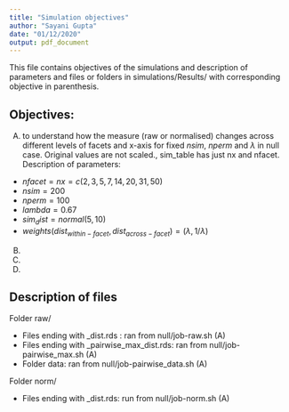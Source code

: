```yaml
---
title: "Simulation objectives"
author: "Sayani Gupta"
date: "01/12/2020"
output: pdf_document
---
```


This file contains objectives of the simulations and description of parameters and files or folders in simulations/Results/ with corresponding objective in parenthesis.

## Objectives:

(A) to understand how the measure (raw or normalised) changes across different levels of facets and x-axis for fixed $nsim$, $nperm$ and $\lambda$ in null case. Original values are not scaled., sim_table has just nx and nfacet. Description of parameters: 
 - $nfacet = nx = c(2, 3, 5, 7, 14, 20, 31, 50)$
 - $nsim = 200$
 - $nperm = 100$
 - $lambda = 0.67$
 - $sim_dist = normal(5, 10)$
 - $weights (dist_{within-facet}, dist_{across-facet}) = (\lambda, 1/\lambda)$
 

(B) 
(C)
(D)

## Description of files 

Folder raw/

- Files ending with _dist.rds : ran from null/job-raw.sh (A)
- Files ending with _pairwise_max_dist.rds: ran from null/job-pairwise_max.sh (A)
- Folder data:  ran from null/job-pairwise_data.sh (A)

Folder norm/

- Files ending with _dist.rds: run from null/job-norm.sh (A)

